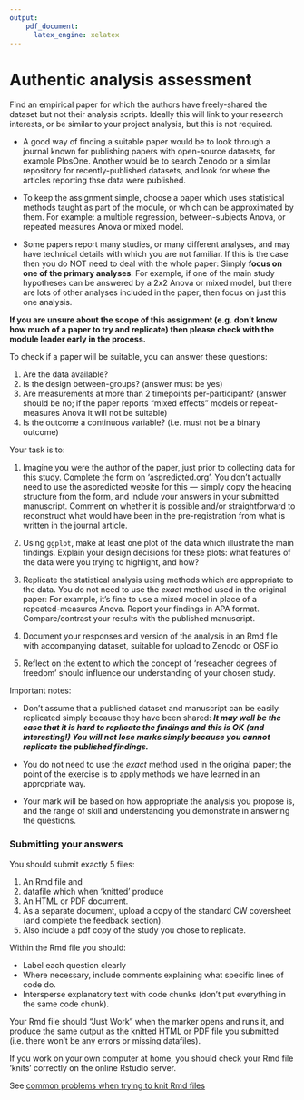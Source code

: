 ```yaml
---
output:
    pdf_document: 
      latex_engine: xelatex
---
```




# Authentic analysis assessment {#assessment-authentic-analysis}


Find an empirical paper for which the authors have freely-shared the dataset but not their analysis
scripts. Ideally this will link to your research interests, or be similar to your project analysis,
but this is not required.

-   A good way of finding a suitable paper would be to look through a journal known for publishing
    papers with open-source datasets, for example PlosOne. Another would be to search Zenodo or a
    similar repository for recently-published datasets, and look for where the articles reporting
    thse data were published.

-   To keep the assignment simple, choose a paper which uses statistical methods taught as part of
    the module, or which can be approximated by them. For example: a multiple regression,
    between-subjects Anova, or repeated measures Anova or mixed model.

-   Some papers report many studies, or many different analyses, and may have technical details with
    which you are not familiar. If this is the case then you do NOT need to deal with the whole
    paper: Simply **focus on one of the primary analyses**. For example, if one of the main study
    hypotheses can be answered by a 2x2 Anova or mixed model, but there are lots of other analyses
    included in the paper, then focus on just this one analysis.

**If you are unsure about the scope of this assignment (e.g. don't know how much of a paper to try
and replicate) then please check with the module leader early in the process.**

To check if a paper will be suitable, you can answer these questions:

1. Are the data available?
2. Is the design between-groups? (answer must be yes)
3. Are  measurements at more than 2 timepoints per-participant? (answer should be no; if the paper reports "mixed effects" models or repeat-measures Anova it will not be suitable)
4. Is the outcome a continuous variable? (i.e. must not be a binary outcome)




Your task is to:

1. Imagine you were the author of the paper, just prior to collecting data for this study. Complete
   the form on 'aspredicted.org'. You don't actually need to use the aspredicted website for this —
   simply copy the heading structure from the form, and include your answers in your submitted
   manuscript. Comment on whether it is possible and/or straightforward to reconstruct what would
   have been in the pre-registration from what is written in the journal article.

2. Using `ggplot`, make at least one plot of the data which illustrate the main findings. Explain
   your design decisions for these plots: what features of the data were you trying to highlight,
   and how?

3. Replicate the statistical analysis using methods which are appropriate to the data. You do not
   need to use the _exact_ method used in the original paper: For example, it's fine to use a mixed
   model in place of a repeated-measures Anova. Report your findings in APA format. Compare/contrast
   your results with the published manuscript.

4. Document your responses and version of the analysis in an Rmd file with accompanying dataset,
   suitable for upload to Zenodo or OSF.io.

5. Reflect on the extent to which the concept of 'reseacher degrees of freedom' should influence our
   understanding of your chosen study.

Important notes:

-   Don't assume that a published dataset and manuscript can be easily replicated simply because
    they have been shared: **_It may well be the case that it is hard to replicate the findings and
    this is OK (and interesting!) You will not lose marks simply because you cannot replicate the
    published findings._**

-   You do not need to use the _exact_ method used in the original paper; the point of the exercise
    is to apply methods we have learned in an appropriate way.

-   Your mark will be based on how appropriate the analysis you propose is, and the range of skill
    and understanding you demonstrate in answering the questions.

### Submitting your answers

You should submit exactly 5 files:

1. An Rmd file and
2. datafile which when 'knitted' produce
3. An HTML or PDF document.
4. As a separate document, upload a copy of the standard CW coversheet (and complete the feedback
   section).
5. Also include a pdf copy of the study you chose to replicate.

Within the Rmd file you should:

-   Label each question clearly
-   Where necessary, include comments explaining what specific lines of code do.
-   Intersperse explanatory text with code chunks (don't put everything in the same code chunk).

Your Rmd file should "Just Work" when the marker opens and runs it, and produce the same output as
the knitted HTML or PDF file you submitted (i.e. there won't be any errors or missing datafiles).

If you work on your own computer at home, you should check your Rmd file 'knits' correctly on the
online Rstudio server.

See [common problems when trying to knit Rmd files](#common-rmd-problems)
